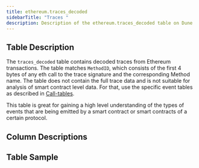 ```yaml
---
title: ethereum.traces_decoded
sidebarTitle: "Traces "
description: Description of the ethereum.traces_decoded table on Dune
---
```


## Table Description

The `traces_decoded` table contains decoded traces from Ethereum transactions. The table matches `MethodID`, which consists of the first 4 bytes of any eth call to the trace signature and the corresponding Method name. The table does not contain the full trace data and is not suitable for analysis of smart contract level data. For that, use the specific event tables as described in [Call-tables](/data-tables/evm/ethereum/decoded/traces-decoded). 

This table is great for gaining a high level understanding of the types of events that are being emitted by a smart contract or smart contracts of a certain protocol.

## Column Descriptions


<ColumnDescriptions tableSchema="ethereum" tableName="traces_decoded" />

## Table Sample


<TableSample tableSchema="ethereum" tableName="traces_decoded" />
